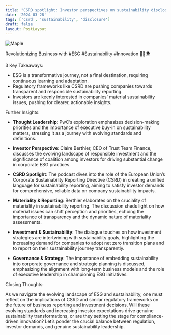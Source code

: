 ```yaml
---
title: "CSRD spotlight: Investor perspectives on sustainability disclosures"
date: '2024-03-28'
tags: ['csrd', 'sustainability', 'disclosure']
draft: false
layout: PostLayout
---
```


<div className="flex justify-center">
<div className="my-1 w-full px-2 xl:my-1 xl:w-1/2 xl:px-2">
    <img src="https://willpolesa.pythonanywhere.com/static/podcast_thumbnails/recfKVrcF8bxkIQA8podcast_thumbnail.png" alt="Maple" className="mx-auto h-58 w-auto" />
</div>
</div>

Revolutionizing Business with #ESG #Sustainability #Innovation 🌱💼🌍

3 Key Takeaways:

- ESG is a transformative journey, not a final destination, requiring continuous learning and adaptation.
- Regulatory frameworks like CSRD are pushing companies towards transparent and responsible sustainability reporting.
- Investors are keenly interested in companies' material sustainability issues, pushing for clearer, actionable insights.

Further Insights:

- **Thought Leadership**: PwC’s exploration emphasizes decision-making priorities and the importance of executive buy-in on sustainability matters, stressing it as a journey with evolving standards and definitions.

- **Investor Perspective**: Claire Berthier, CEO of Trust Team Finance, discusses the evolving landscape of responsible investment and the significance of coalition among investors for driving substantial change in corporate ESG practices.

- **CSRD Spotlight**: The podcast dives into the role of the European Union’s Corporate Sustainability Reporting Directive (CSRD) in creating a unified language for sustainability reporting, aiming to satisfy investor demands for comprehensive, reliable data on company sustainability impacts.

- **Materiality & Reporting**: Berthier elaborates on the cruciality of materiality in sustainability reporting. The discussion sheds light on how material issues can shift perception and priorities, echoing the importance of transparency and the dynamic nature of materiality assessments.

- **Investment & Sustainability**: The dialogue touches on how investment strategies are intertwining with sustainability goals, highlighting the increasing demand for companies to adopt net zero transition plans and to report on their sustainability journey transparently.

- **Governance & Strategy**: The importance of embedding sustainability into corporate governance and strategic planning is discussed, emphasizing the alignment with long-term business models and the role of executive leadership in championing ESG initiatives.

Closing Thoughts:

As we navigate the evolving landscape of ESG and sustainability, one must reflect on the implications of CSRD and similar regulatory frameworks on the future of business reporting and investment decisions. Will these evolving standards and increasing investor expectations drive genuine sustainability transformations, or are they setting the stage for compliance-driven innovation? Let’s ponder the crucial balance between regulation, investor demands, and genuine sustainability leadership.
